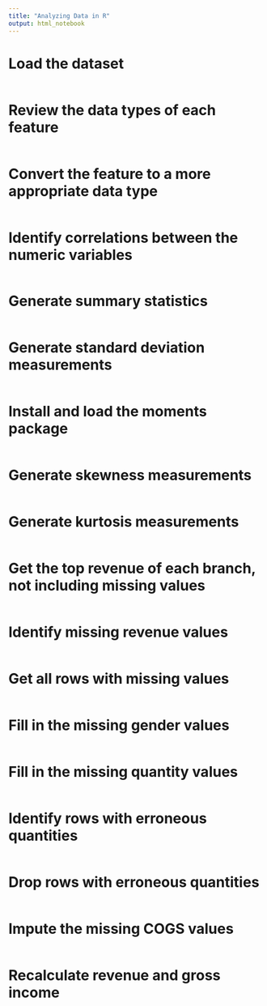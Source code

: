 ---
title: "Analyzing Data in R"
output: html_notebook
---

# Load the dataset
```{r}


```
# Review the data types of each feature
```{r}


```
# Convert the feature to a more appropriate data type
```{r}


```
# Identify correlations between the numeric variables
```{r}





```
# Generate summary statistics
```{r}

```
# Generate standard deviation measurements
```{r}

```
# Install and load the moments package
```{r}


```
# Generate skewness measurements
```{r}

```
# Generate kurtosis measurements
```{r}

```
# Get the top revenue of each branch, not including missing values
```{r}

```
# Identify missing revenue values
```{r}

```
# Get all rows with missing values
```{r}









```
# Fill in the missing gender values
```{r}


```
# Fill in the missing quantity values
```{r}


```
# Identify rows with erroneous quantities
```{r}

```
# Drop rows with erroneous quantities
```{r}


```
# Impute the missing COGS values
```{r}







```
# Recalculate revenue and gross income
```{r}



```